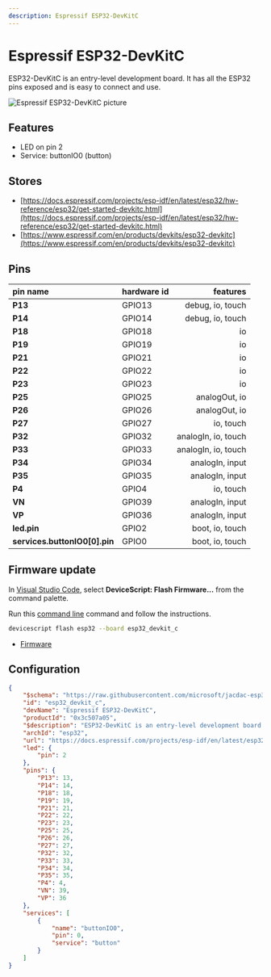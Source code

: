```yaml
---
description: Espressif ESP32-DevKitC
---
```

# Espressif ESP32-DevKitC


ESP32-DevKitC is an entry-level development board. It has all the ESP32 pins exposed and is easy to connect and use.


![Espressif ESP32-DevKitC picture](https://microsoft.github.io/jacdac-docs/images/devices/espressif/esp32devkitcdevicescriptv40.catalog.jpg)

## Features

-  LED on pin 2
-  Service: buttonIO0 (button)

## Stores

-  [https://docs.espressif.com/projects/esp-idf/en/latest/esp32/hw-reference/esp32/get-started-devkitc.html](https://docs.espressif.com/projects/esp-idf/en/latest/esp32/hw-reference/esp32/get-started-devkitc.html)
-  [https://www.espressif.com/en/products/devkits/esp32-devkitc](https://www.espressif.com/en/products/devkits/esp32-devkitc)

## Pins

| pin name | hardware id | features |
|:---------|:------------|---------:|
| **P13** |  GPIO13 |  debug,  io,  touch |
| **P14** |  GPIO14 |  debug,  io,  touch |
| **P18** |  GPIO18 |  io |
| **P19** |  GPIO19 |  io |
| **P21** |  GPIO21 |  io |
| **P22** |  GPIO22 |  io |
| **P23** |  GPIO23 |  io |
| **P25** |  GPIO25 |  analogOut,  io |
| **P26** |  GPIO26 |  analogOut,  io |
| **P27** |  GPIO27 |  io,  touch |
| **P32** |  GPIO32 |  analogIn,  io,  touch |
| **P33** |  GPIO33 |  analogIn,  io,  touch |
| **P34** |  GPIO34 |  analogIn,  input |
| **P35** |  GPIO35 |  analogIn,  input |
| **P4** |  GPIO4 |  io,  touch |
| **VN** |  GPIO39 |  analogIn,  input |
| **VP** |  GPIO36 |  analogIn,  input |
| **led.pin** |  GPIO2 |  boot,  io,  touch |
| **services.buttonIO0[0].pin** |  GPIO0 |  boot,  io,  touch |



## Firmware update

In [Visual Studio Code](/getting-started/vscode),
select **DeviceScript: Flash Firmware...** from the command palette.
        
Run this [command line](/api/cli) command and follow the instructions.

```bash
devicescript flash esp32 --board esp32_devkit_c
```


- [Firmware](https://github.com/microsoft/jacdac-esp32/releases/latest/download/devicescript-esp32-esp32_devkit_c-0x1000.bin)

## Configuration

```json title="esp32_devkit_c.json"
{
    "$schema": "https://raw.githubusercontent.com/microsoft/jacdac-esp32/main/boards/esp32deviceconfig.schema.json",
    "id": "esp32_devkit_c",
    "devName": "Espressif ESP32-DevKitC",
    "productId": "0x3c507a05",
    "$description": "ESP32-DevKitC is an entry-level development board. It has all the ESP32 pins exposed and is easy to connect and use.",
    "archId": "esp32",
    "url": "https://docs.espressif.com/projects/esp-idf/en/latest/esp32/hw-reference/esp32/get-started-devkitc.html",
    "led": {
        "pin": 2
    },
    "pins": {
        "P13": 13,
        "P14": 14,
        "P18": 18,
        "P19": 19,
        "P21": 21,
        "P22": 22,
        "P23": 23,
        "P25": 25,
        "P26": 26,
        "P27": 27,
        "P32": 32,
        "P33": 33,
        "P34": 34,
        "P35": 35,
        "P4": 4,
        "VN": 39,
        "VP": 36
    },
    "services": [
        {
            "name": "buttonIO0",
            "pin": 0,
            "service": "button"
        }
    ]
}
```
